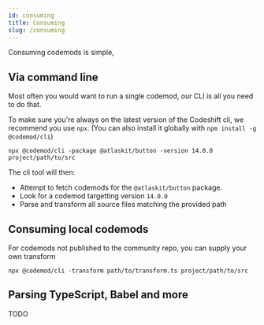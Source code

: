 ```yaml
---
id: consuming
title: Consuming
slug: /consuming
---
```


Consuming codemods is simple,

## Via command line

Most often you would want to run a single codemod, our CLI is all you need to do that.

To make sure you're always on the latest version of the Codeshift cli, we recommend you use `npx`. (You can also install it globally with `npm install -g @codemod/cli`)

`npx @codemod/cli -package @atlaskit/button -version 14.0.0 project/path/to/src`

The cli tool will then:

- Attempt to fetch codemods for the `@atlaskit/button` package.
- Look for a codemod targetting version `14.0.0`
- Parse and transform all source files matching the provided path

## Consuming local codemods

For codemods not published to the community repo, you can supply your own transform

`npx @codemod/cli -transform path/to/transform.ts project/path/to/src`

## Parsing TypeScript, Babel and more

TODO
